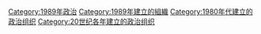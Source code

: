 {{Cat topic in year|topic=建立的政治组织|year=1989}}

[[Category:1989年政治|Category:1989年政治]]
[[Category:1989年建立的組織|Category:1989年建立的組織]]
[[Category:1980年代建立的政治组织|Category:1980年代建立的政治组织]]
[[Category:20世纪各年建立的政治组织|Category:20世纪各年建立的政治组织]]